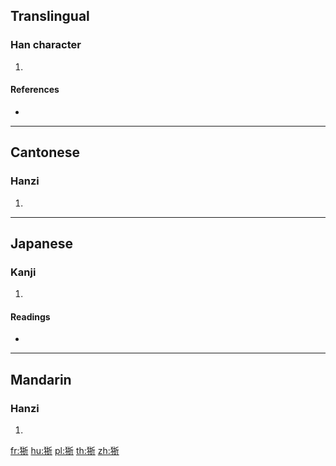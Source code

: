 ==Translingual==

===Han character===
{{Han char|rn=94|rad=犬|as=07|sn=10|four=42221|canj=KHQHL}}

# {{defn|Han|sort=犬07}}

====References====
* {{Han ref|kx=0712.040|dkj=20434|dj=1124.050|hdz=21347.130|uh=72FE|ud=29438|bh=D2A6|bd=53926}}

----

==Cantonese==

===Hanzi===
{{yue-hanzi|jyut=|y=jai3}}

# {{defn|lang=yue|sort=犬07}}

----

==Japanese==

===Kanji===
{{ja-kanji|grade=|rs=犬07}}

# {{defn|lang=ja|sort=犬07}}

====Readings====
* {{ja-readings|on=[[せい]] (sei), [[けい]] (kei)|kun=}}

----

==Mandarin==

===Hanzi===
{{cmn-hanzi|pin=[[zhì]] ([[zhi4]])|wg=chih<sup>4</sup>}}

# {{defn|lang=cmn|sort=犬07}}

[[fr:狾]]
[[hu:狾]]
[[pl:狾]]
[[th:狾]]
[[zh:狾]]